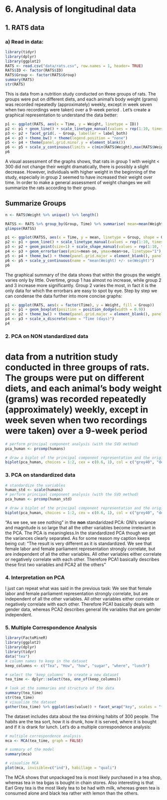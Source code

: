 # 6. Analysis of longitudinal data

## 1. RATS data

### a) Read in data:
```r
library(tidyr)
library(dplyr)
library(ggplot2)
RATS <- read.csv("data/rats.csv", row.names = 1, header= TRUE)
RATS$ID <- factor(RATS$ID)
RATS$Group <- factor(RATS$Group)
summary(RATS)
str(RATS)
```
This is data from a nutrition study conducted on three groups of rats. The groups were put on different diets, and each animal’s body weight (grams) was recorded repeatedly (approximately) weekly, except in week seven when two recordings were taken) over a 9-week period
. Let's create a graphical representation to understand the data better:

```r
p1 <- ggplot(RATS, aes(x = Time, y = Weight, linetype = ID))
p2 <- p1 + geom_line() + scale_linetype_manual(values = rep(1:10, times=4))
p3 <- p2 + facet_grid(. ~ Group, labeller = label_both)
p4 <- p3 + theme_bw() + theme(legend.position = "none")
p5 <- p4 + theme(panel.grid.minor.y = element_blank())
p6 <- p5 + scale_y_continuous(limits = c(min(RATS$Weight),max(RATS$Weight)))
p6
```
A visual assessment of the graphs shows, that rats in group 1 with weight < 300 did not change their weight dramatically, there is possibly a slight decrease. However, individuals with higher weight in the beginning of the study, especially in group 2 seemed to have increased their weight over time.
In order to make a general assessment of weight changes we will summarize the rats according to their group.

## Summarize Groups
```r
n <- RATS$Weight %>% unique() %>% length()

RATSS <- RATS %>% group_by(Group, Time) %>% summarise( mean=mean(Weight), se=sd(Weight)/sqrt(n)) %>% ungroup()
glimpse(RATSS)

p1 <- ggplot(RATSS, aes(x = Time, y = mean, linetype = Group, shape = Group))
p2 <- p1 + geom_line() + scale_linetype_manual(values = rep(1:10, times=4))
p3 <- p2 + geom_point(size=1) + scale_shape_manual(values = rep(1:10, times=4))
p4 <- p3 + geom_errorbar(aes(ymin=mean-se, ymax=mean+se, linetype="1"), width=0.3)
p5 <- p4 + theme_bw() + theme(panel.grid.major = element_blank(), panel.grid.minor = element_blank())
p6 <- p5 + scale_y_continuous(name = "mean(Weight) +/- se(Weight)")
p6
```
The graphical summary of the data shows that within the groups the weight varies only by little. Overtime, group 1 has almost no increase, while group 2 and 3 increase more significantly. Group 2 varies the most, in fact it is the only data for which the errorbars are easy to spot by eye.
Step by step we can condense the data further into more concise graphs:

```r
p1 <- ggplot(RATS, aes(x = factor(Time), y = Weight, fill = Group))
p2 <- p1 + geom_boxplot(position = position_dodge(width = 0.9))
p3 <- p2 + theme_bw() + theme(panel.grid.major = element_blank(), panel.grid.minor = element_blank())
p4 <- p3 + scale_x_discrete(name = "Time (days)")
p4
```


### 2. PCA on **NON** standardized data

# data from a nutrition study conducted in three groups of rats. The groups were put on different diets, and each animal’s body weight (grams) was recorded repeatedly (approximately) weekly, except in week seven when two recordings were taken) over a 9-week period

```r
# perform principal component analysis (with the SVD method)
pca_human <- prcomp(humans)

# draw a biplot of the principal component representation and the original variables
biplot(pca_human, choices = 1:2, cex = c(0.6, 1), col = c("grey40", "deeppink2"))
```


### 3. PCA on **standardized** data
```r
# standardize the variables
human_std <- scale(humans)
# perform principal component analysis (with the SVD method)
pca_human <- prcomp(human_std)

# draw a biplot of the principal component representation and the original variables
biplot(pca_human, choices = 1:2, cex = c(0.6, 1), col = c("grey40", "deeppink2")) + title("The result is very different as it is standardized. We see that female labor and female parliament representation strongly correlate, but are independent of all the other variables. All other variables either correlate or negatively correlate with each other. Therefore PCA1 basically describes these first two variables and PCA2 all the others", line = -20)
```
"As we see, we see nothing" in the **non** standaridzed PCA: GNI's variance and magnitude is so large that all the other variables become irrelevant in the PCA. The PCA is meaningless.In the standardized PCA though we get the variances clearly separated.
As for some reason my caption keeps being cut: "The result is very different as it is standardized. We see that female labor and female parliament representation strongly correlate, but are independent of all the other variables. All other variables either correlate or negatively correlate with each other. Therefore PCA1 basically describes these first two variables and PCA2 all the others"

### 4. Interpretation on PCA

I just can repeat what was said in the previous task: We see that female labor and female parliament representation strongly correlate, but are independent of all the other variables. All other variables either correlate or negatively correlate with each other. Therefore PCA1 basically deals with gender data, whereas PCA2 describes general life variables that are gender independent.

### 5. Multiple Correspondence Analysis
```r
library(FactoMineR)
library(ggplot2)
library(dplyr)
library(tidyr)
data("tea")
# column names to keep in the dataset
keep_columns <- c("Tea", "How", "how", "sugar", "where", "lunch")

# select the 'keep_columns' to create a new dataset
tea_time <- dplyr::select(tea, one_of(keep_columns))

# look at the summaries and structure of the data
summary(tea_time)
str(tea_time)
# visualize the dataset
gather(tea_time) %>% ggplot(aes(value)) + facet_wrap("key", scales = "free") + geom_bar() + theme(axis.text.x = element_text(angle = 45, hjust = 1, size = 8))
```
The dataset includes data about the tea drinking habits of 300 people. The habits are the tea sort, how it is drunk, how it is served, where it is bought and if it is drank for lunch. 
Let's do a multiple correspondence analysis:
```r
# multiple correspondence analysis
mca <- MCA(tea_time, graph = FALSE)

# summary of the model
summary(mca)

# visualize MCA
plot(mca, invisible=c("ind"), habillage = "quali")
```
The MCA shows that unpackaged tea is most likely purchased in a tea shop, whereas tea in tea bgas is bought in chain stores. Also interesting is that Earl Grey tea is the most likely tea to be had with milk, whereas green tea is consumed alone and black tea rather with lemon than the others.